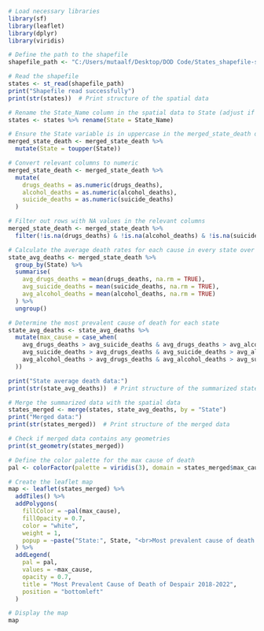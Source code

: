 
```r
# Load necessary libraries
library(sf)
library(leaflet)
library(dplyr)
library(viridis)

# Define the path to the shapefile
shapefile_path <- "C:/Users/mutaalf/Desktop/DOD Code/States_shapefile-shp/States_shapefile.shp"

# Read the shapefile
states <- st_read(shapefile_path)
print("Shapefile read successfully")
print(str(states))  # Print structure of the spatial data

# Rename the State_Name column in the spatial data to State (adjust if needed)
states <- states %>% rename(State = State_Name)

# Ensure the State variable is in uppercase in the merged_state_death dataset
merged_state_death <- merged_state_death %>%
  mutate(State = toupper(State))

# Convert relevant columns to numeric
merged_state_death <- merged_state_death %>%
  mutate(
    drugs_deaths = as.numeric(drugs_deaths),
    alcohol_deaths = as.numeric(alcohol_deaths),
    suicide_deaths = as.numeric(suicide_deaths)
  )

# Filter out rows with NA values in the relevant columns
merged_state_death <- merged_state_death %>%
  filter(!is.na(drugs_deaths) & !is.na(alcohol_deaths) & !is.na(suicide_deaths))

# Calculate the average death rates for each cause in every state over the 5 years
state_avg_deaths <- merged_state_death %>%
  group_by(State) %>%
  summarise(
    avg_drugs_deaths = mean(drugs_deaths, na.rm = TRUE),
    avg_suicide_deaths = mean(suicide_deaths, na.rm = TRUE),
    avg_alcohol_deaths = mean(alcohol_deaths, na.rm = TRUE)
  ) %>%
  ungroup()

# Determine the most prevalent cause of death for each state
state_avg_deaths <- state_avg_deaths %>%
  mutate(max_cause = case_when(
    avg_drugs_deaths > avg_suicide_deaths & avg_drugs_deaths > avg_alcohol_deaths ~ "Drug Overdoses",
    avg_suicide_deaths > avg_drugs_deaths & avg_suicide_deaths > avg_alcohol_deaths ~ "Suicide",
    avg_alcohol_deaths > avg_drugs_deaths & avg_alcohol_deaths > avg_suicide_deaths ~ "Alcohol"
  ))

print("State average death data:")
print(str(state_avg_deaths))  # Print structure of the summarized state death data

# Merge the summarized data with the spatial data
states_merged <- merge(states, state_avg_deaths, by = "State")
print("Merged data:")
print(str(states_merged))  # Print structure of the merged data

# Check if merged data contains any geometries
print(st_geometry(states_merged))

# Define the color palette for the max cause of death
pal <- colorFactor(palette = viridis(3), domain = states_merged$max_cause)

# Create the leaflet map
map <- leaflet(states_merged) %>%
  addTiles() %>%
  addPolygons(
    fillColor = ~pal(max_cause),
    fillOpacity = 0.7,
    color = "white",
    weight = 1,
    popup = ~paste("State:", State, "<br>Most prevalent cause of death:", max_cause)
  ) %>%
  addLegend(
    pal = pal,
    values = ~max_cause,
    opacity = 0.7,
    title = "Most Prevalent Cause of Death of Despair 2018-2022",
    position = "bottomleft"
  )

# Display the map
map
```